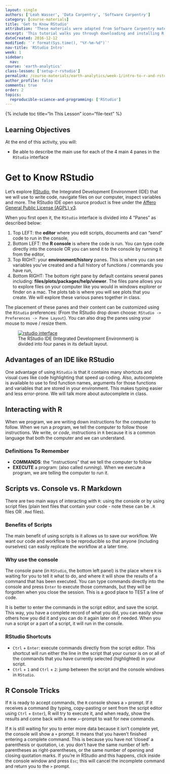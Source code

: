 ```yaml
---
layout: single
authors: ['Leah Wasser', 'Data Carpentry', 'Software Carpentry']
category: [course-materials]
title: 'Get to Know RStudio'
attribution: 'These materials were adapted from Software Carpentry materials by Earth Lab.'
excerpt: 'This tutorial walks you through downloading and installing R and RStudio on your computer.'
dateCreated: 2016-12-12
modified: '`r format(Sys.time(), "%Y-%m-%d")`'
nav-title: 'RStudio Intro'
week: 1
sidebar:
  nav:
course: 'earth-analytics'
class-lesson: ['setup-r-rstudio']
permalink: /course-materials/earth-analytics/week-1/intro-to-r-and-rstudio/
author_profile: false
comments: true
order: 2
topics:
  reproducible-science-and-programming: ['RStudio']    
---
```


{% include toc title="In This Lesson" icon="file-text" %}


<div class='notice--success' markdown="1">

## <i class="fa fa-graduation-cap" aria-hidden="true"></i> Learning Objectives
At the end of this activity, you will:

* Be able to describe the main use for each of the 4 main 4 panes in the `RStudio` interface

</div>

# Get to Know RStudio

Let's explore [RStudio](https://www.rstudio.com/), the Integrated Development
Environment (IDE) that we will use to write code, navigate files on our computer,
inspect variables and more. The RStudio IDE open source product is free under the [Affero General Public License (AGPL) v3](https://www.gnu.org/licenses/agpl-3.0.en.html).

When you first open it, the `RStudio` interface is divided into 4 "Panes" as
described below:

1. Top LEFT: the **editor** where you edit scripts, documents and can "send" code to run in the console,
2. Bottom LEFT: the **R console** is where the code is run. You can type code directly into the console OR you can send it to the console by running it from the editor,
3. Top RIGHT: your **environment/history** panes. This is where you can see variables you've created and a full history of functions / commands you have run,
4. Bottom RIGHT: The bottom right pane by default contains several panes including:
**files/plots/packages/help/viewer**. The files pane allows you to explore files on your computer like you would in windows explorer or finder on a mac. The plots tab is where you will see plots that you create. We will explore these various panes together in class.

The placement of these panes and their content can be customized using the `RStudio`
preferences: (From the RStudio drop down choose: `RStudio -> Preferences -> Pane Layout`).
You can also drag the panes using your mouse to move / resize them.

<figure>
	<a href="{{ site.baseurl }}/images/course-materials/earth-analytics/week-2/get-to-know-r/rstudio-interface.png">
	<img src="{{ site.baseurl }}/images/course-materials/earth-analytics/week-2/get-to-know-r/rstudio-interface.png" alt="rstudio interface">
	</a>
	<figcaption>The RStudio IDE (Integrated Development Environment) is divided into
  four panes in its default layout.
	</figcaption>
</figure>

## Advantages of an IDE like RStudio
One advantage of
using `RStudio` is that it contains many shortcuts and visual cues like code
highlighting that speed up coding. Also, autocomplete is available to use to find
function names, arguments for those functions and variables that are stored
in your environment. This makes typing easier and less error-prone. We will talk
more about autocomplete in class.

## Interacting with R

When we program, we are writing down instructions for the computer to
follow. When we run a program, we tell the computer to follow those instructions.
We write, or *code*, instructions in `R` because it is a common language that
both the computer and we can understand.

### Definitions To Remember

* **COMMANDS**: the "instructions" that we tell the computer to follow
* **EXECUTE** a program: (also called *running*). When we execute a program, we
are telling the computer to run it.

## Scripts vs. Console vs. R Markdown

There are two main ways of interacting with `R`: using the console or by using
script files (plain text files that contain your code - note these can be `.R` files
OR `.Rmd` files).

### Benefits of Scripts
The main benefit of using scripts is it allows us to save our workflow. We want
our code and workflow to be reproducible so that anyone (including ourselves)
can easily replicate the workflow at a later time.

### Why use the console
The console pane (in `RStudio`, the bottom left panel) is the place where `R` is
waiting for you to tell it what to do, and where it will show the results of a
command that has been executed. You can type commands directly into the console
and press `Enter` to execute those commands, but they will be forgotten when you
close the session. This is a good place to TEST a line of code.

It is better to enter the commands in the script editor, and
save the script. This way, you have a complete record of what you did, you can
easily show others how you did it and you can do it again later on if needed.
When you run a script or a part of a script, it will run in the console.

### RStudio Shortcuts

* <kbd>`Ctrl`</kbd> + <kbd>`Enter`</kbd>: execute commands directly from the script editor. This shortcut will run either the line in the script that your cursor
is on or all of the commands that you have currently selected (highlighted) in
your script.
* <kbd>`Ctrl`</kbd> + <kbd>`1`</kbd> and <kbd>`Ctrl`</kbd> +
<kbd>`2`</kbd>: jump between the script and the console windows in `RStudio`.

## R Console Tricks

If `R` is ready to accept commands, the `R` console shows a `>` prompt. If it
receives a command (by typing, copy-pasting or sent from the script editor using
<kbd>`Ctrl`</kbd> + <kbd>`Enter`</kbd>), R will try to execute it, and when
ready, show the results and come back with a new `>`-prompt to wait for new
commands.

If `R` is still waiting for you to enter more data because it isn't complete yet,
the console will show a `+` prompt. It means that you haven't finished entering
a complete command. This is because you have not 'closed' a parenthesis or
quotation, i.e. you don't have the same number of left-parentheses as
right-parentheses, or the same number of opening and closing quotation marks. If
you're in RStudio and this happens, click inside the console window and press
`Esc`; this will cancel the incomplete command and return you to the `>` prompt.
